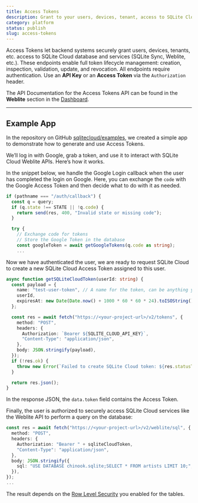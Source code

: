 ```yaml
---
title: Access Tokens
description: Grant to your users, devices, tenant, access to SQLite Cloud database and services.
category: platform
status: publish
slug: access-tokens
---
```


Access Tokens let backend systems securely grant users, devices, tenants, etc. access to SQLite Cloud database and services (SQLite Sync, Weblite, etc.). These endpoints enable full token lifecycle management: creation, inspection, validation, update, and revocation. All endpoints require authentication. Use an **API Key** or an **Access Token** via the `Authorization` header.

The API Documentation for the Access Tokens API can be found in the **Weblite** section in the [Dashboard](https://dashboard.sqlitecloud.io).

---

## Example App

In the repository on GitHub [sqlitecloud/examples](https://github.com/sqlitecloud/examples), we created a simple app to demonstrate how to generate and use Access Tokens.

We’ll log in with Google, grab a token, and use it to interact with SQLite Cloud Weblite APIs. Here’s how it works.

In the snippet below, we handle the Google Login callback when the user has completed the login on Google. Here, you can exchange the `code` with the Google Access Token and then decide what to do with it as needed.

```typescript
if (pathname === "/auth/callback") {
  const q = query;
  if (q.state !== STATE || !q.code) {
    return send(res, 400, "Invalid state or missing code");
  }

  try {
    // Exchange code for tokens
    // Store the Google Token in the database
    const googleToken = await getGoogleTokens(q.code as string);
    ...
```

Now we have authenticated the user, we are ready to request SQLite Cloud to create a new SQLite Cloud Access Token assigned to this user.

```typescript
async function getSQLiteCloudToken(userId: string) {
  const payload = {
    name: "test-user-token", // A name for the token, can be anything you want
    userId,
    expiresAt: new Date(Date.now() + 1000 * 60 * 60 * 24).toISOString(), // expires in 24 hours
  };

  const res = await fetch("https://<your-project-url>/v2/tokens", {
    method: "POST",
    headers: {
      Authorization: `Bearer ${SQLITE_CLOUD_API_KEY}`,
      "Content-Type": "application/json",
    },
    body: JSON.stringify(payload),
  });
  if (!res.ok) {
    throw new Error(`Failed to create SQLite Cloud token: ${res.statusText}`);
  }

  return res.json();
}
```

In the response JSON, the `data.token` field contains the Access Token.

Finally, the user is authorized to securely access SQLite Cloud services like the Weblite API to perform a query on the database:

```typescript
const res = await fetch("https://<your-project-url>/v2/weblite/sql", {
  method: "POST",
  headers: {
    Authorization: "Bearer " + sqliteCloudToken,
    "Content-Type": "application/json",
  },
  body: JSON.stringify({
    sql: "USE DATABASE chinook.sqlite;SELECT * FROM artists LIMIT 10;",
  }),
});
...
```

The result depends on the [Row Level Security](https://) you enabled for the tables.
